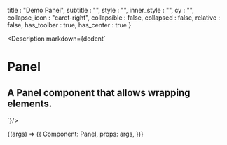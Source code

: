 
  title : "Demo Panel",
  subtitle : "",
  style : "",
  inner_style : "",
  cy : "",
  collapse_icon : "caret-right",
  collapsible : false,
  collapsed : false,
  relative : false,
  has_toolbar : true,
  has_center : true
}

<Meta
  title="Helpers/Panel"
  component={Panel}
  args={args}
/>

<Description markdown={dedent`
# Panel
## A Panel component that allows wrapping elements.
`}/>

<Canvas>
  <Story
  name="Panel"
  args={args}
  >
  {(args) => ({
    Component: Panel,
    props: args,
  })}
  </Story>
</Canvas>

<ArgsTable story="Panel" />
